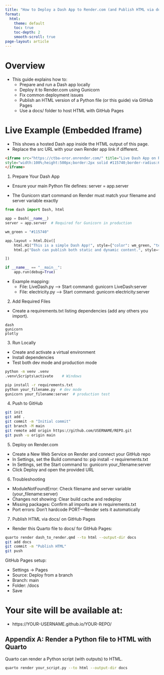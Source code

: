 ```yaml
---
title: "How to Deploy a Dash App to Render.com (and Publish HTML via docs/)"
format:
  html:
    theme: default
    toc: true
    toc-depth: 2
    smooth-scroll: true
page-layout: article
---
```


# Overview

-   This guide explains how to:
    -   Prepare and run a Dash app locally
    -   Deploy it to Render.com using Gunicorn
    -   Fix common deployment issues
    -   Publish an HTML version of a Python file (or this guide) via GitHub Pages
    -   Use a docs/ folder to host HTML with GitHub Pages

# Live Example (Embedded Iframe)

-   This shows a hosted Dash app inside the HTML output of this page.
-   Replace the src URL with your own Render app link if different.

```html
<iframe src="https://ctba-oror.onrender.com/" title="Live Dash App on Render" 
style="width:100%;height:500px;border:2px solid #115740;border-radius:6px;">
</iframe>
```

1)  Prepare Your Dash App

-   Ensure your main Python file defines: server = app.server

-   The Gunicorn start command on Render must match your filename and server variable exactly

```python
from dash import Dash, html

app = Dash(__name__)
server = app.server  # Required for Gunicorn in production

wm_green = "#115740"

app.layout = html.Div([
    html.H1("This is a simple Dash App!", style={"color": wm_green, "textAlign": "center"})
    html.p("Dash can publish both static and dynamic content.", style={"color": wm_green, "textAlign": "center"})

])

if __name__ == "__main__":
    app.run(debug=True)
```

-   Example mapping:
    -   File: LiveDash.py --\> Start command: gunicorn LiveDash:server
    -   File: electricity.py --\> Start command: gunicorn electricity:server

2)  Add Required Files

-   Create a requirements.txt listing dependencies (add any others you import).

```text
dash
gunicorn
plotly
```

3)  Run Locally

-   Create and activate a virtual environment
-   Install dependencies
-   Test both dev mode and production mode

```bash
python -m venv .venv 
.venv\Scripts\activate    # Windows

pip install -r requirements.txt
python your_filename.py  # dev mode
gunicorn your_filename:server  # production test
```

4)  Push to GitHub

```bash
git init
git add .
git commit -m "Initial commit"
git branch -M main
git remote add origin https://github.com/USERNAME/REPO.git
git push -u origin main
```

5)  Deploy on Render.com

-   Create a New Web Service on Render and connect your GitHub repo
-   In Settings, set the Build command to: pip install -r requirements.txt
-   In Settings, set the Start command to: gunicorn your_filename:server
-   Click Deploy and open the provided URL

6)  Troubleshooting

-   ModuleNotFoundError: Check filename and server variable (your_filename:server)
-   Changes not showing: Clear build cache and redeploy
-   Missing packages: Confirm all imports are in requirements.txt
-   Port errors: Don’t hardcode PORT—Render sets it automatically

7)  Publish HTML via docs/ on GitHub Pages

-   Render this Quarto file to docs/ for GitHub Pages:

```bash
quarto render dash_to_render.qmd --to html --output-dir docs 
git add docs 
git commit -m "Publish HTML" 
git push 
```

GitHub Pages setup:

-   Settings → Pages
-   Source: Deploy from a branch
-   Branch: main
-   Folder: /docs
-   Save

# Your site will be available at:

-   https://YOUR-USERNAME.github.io/YOUR-REPO/

## Appendix A: Render a Python file to HTML with Quarto

Quarto can render a Python script (with outputs) to HTML.

```bash
quarto render your_script.py --to html --output-dir docs
```